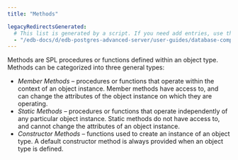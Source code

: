 ```yaml
---
title: "Methods"

legacyRedirectsGenerated:
  # This list is generated by a script. If you need add entries, use the `legacyRedirects` key.
  - "/edb-docs/d/edb-postgres-advanced-server/user-guides/database-compatibility-stored-procedural-language-guide/13/methods.html"
---
```


<div id="methods" class="registered_link"></div>

Methods are SPL procedures or functions defined within an object type. Methods can be categorized into three general types:

-   *Member Methods* – procedures or functions that operate within the context of an object instance. Member methods have access to, and can change the attributes of the object instance on which they are operating.
-   *Static Methods* – procedures or functions that operate independently of any particular object instance. Static methods do not have access to, and cannot change the attributes of an object instance.
-   *Constructor Methods* – functions used to create an instance of an object type. A default constructor method is always provided when an object type is defined.
